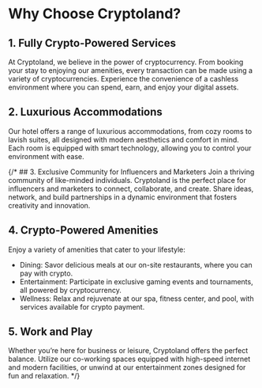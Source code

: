 # Why Choose Cryptoland?
## 1. Fully Crypto-Powered Services
At Cryptoland, we believe in the power of cryptocurrency. From booking your stay to enjoying our amenities, every transaction can be made using a variety of cryptocurrencies. Experience the convenience of a cashless environment where you can spend, earn, and enjoy your digital assets.

## 2. Luxurious Accommodations
Our hotel offers a range of luxurious accommodations, from cozy rooms to lavish suites, all designed with modern aesthetics and comfort in mind. Each room is equipped with smart technology, allowing you to control your environment with ease.

{/* ## 3. Exclusive Community for Influencers and Marketers
Join a thriving community of like-minded individuals. Cryptoland is the perfect place for influencers and marketers to connect, collaborate, and create. Share ideas, network, and build partnerships in a dynamic environment that fosters creativity and innovation.

## 4. Crypto-Powered Amenities
Enjoy a variety of amenities that cater to your lifestyle:

- Dining: Savor delicious meals at our on-site restaurants, where you can pay with crypto.
- Entertainment: Participate in exclusive gaming events and tournaments, all powered by cryptocurrency.
- Wellness: Relax and rejuvenate at our spa, fitness center, and pool, with services available for crypto payment.
## 5. Work and Play
Whether you’re here for business or leisure, Cryptoland offers the perfect balance. Utilize our co-working spaces equipped with high-speed internet and modern facilities, or unwind at our entertainment zones designed for fun and relaxation.
  */}